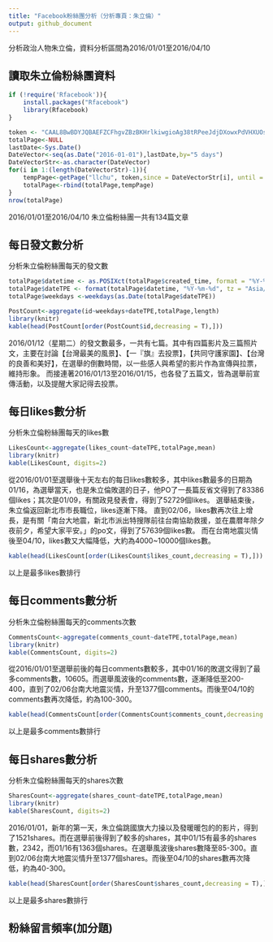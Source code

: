 ```yaml
---
title: "Facebook粉絲團分析（分析專頁：朱立倫）"
output: github_document
---
```


分析政治人物朱立倫，資料分析區間為2016/01/01至2016/04/10

## 讀取朱立倫粉絲團資料
```r
if (!require('Rfacebook')){
    install.packages("Rfacebook")
    library(Rfacebook)
}
```
```r
token <- "CAAL8BwBDYJQBAEFZCFhgvZBzBKHrlkiwgioAg38tRPeeJdjDXowxPdVHXUOsMz32ddLn09Lg7c9HxjYZADFLIsbr0T4ozZA0zyBEhLAoAcPJey0MiAXFvWuPoUN5ddfKCuXTNery7sOuOrKVpYXKaalXBaTpbaZAFHTvQ3RjLhUDVjX3AucZAXqsKG3ti4SF56Xri7oVlRRECIAZBKIMtNicPQdOxP4KGMZD"
totalPage<-NULL 
lastDate<-Sys.Date()
DateVector<-seq(as.Date("2016-01-01"),lastDate,by="5 days")
DateVectorStr<-as.character(DateVector)
for(i in 1:(length(DateVectorStr)-1)){
    tempPage<-getPage("llchu", token,since = DateVectorStr[i], until = DateVectorStr[i+1])
    totalPage<-rbind(totalPage,tempPage)
}
nrow(totalPage)

```
2016/01/01至2016/04/10 朱立倫粉絲團一共有134篇文章


## 每日發文數分析
分析朱立倫粉絲團每天的發文數
```r
totalPage$datetime <- as.POSIXct(totalPage$created_time, format = "%Y-%m-%dT%H:%M:%S+0000", tz = "GMT") 
totalPage$dateTPE <- format(totalPage$datetime, "%Y-%m-%d", tz = "Asia/Taipei") 
totalPage$weekdays <-weekdays(as.Date(totalPage$dateTPE))

PostCount<-aggregate(id~weekdays+dateTPE,totalPage,length)
library(knitr)
kable(head(PostCount[order(PostCount$id,decreasing = T),]))
```

2016/01/12（星期二）的發文數最多，一共有七篇。其中有四篇影片及三篇照片文，主要在討論【台灣最美的風景】、【一『旗』去投票】，【共同守護家園】、【台灣的良善和美好】，在選舉的倒數時間，以一些感人與希望的影片作為宣傳與拉票，維持形象。
而接連著2016/01/13至2016/01/15，也各發了五篇文，皆為選舉前宣傳活動，以及提醒大家記得去投票。


## 每日likes數分析
分析朱立倫粉絲團每天的likes數
```r
LikesCount<-aggregate(likes_count~dateTPE,totalPage,mean)
library(knitr)
kable(LikesCount, digits=2)
```

從2016/01/01至選舉後十天左右的每日likes數較多，其中likes數最多的日期為01/16，為選舉當天，也是朱立倫敗選的日子，他PO了一長篇反省文得到了83386個likes；其次是01/09，有關政見發表會，得到了52729個likes。
選舉結束後，朱立倫返回新北市市長職位，likes逐漸下降。
直到02/06，likes數再次往上增長，是有關「南台大地震，新北市派出特搜隊前往台南協助救援，並在農暦年除夕夜前夕，希望大家平安。」的po文，得到了57639個likes數。
而在台南地震災情後至04/10，likes數又大幅降低，大約為4000~10000個likes數。

```r
kable(head(LikesCount[order(LikesCount$likes_count,decreasing = T),]))
```

以上是最多likes數排行


## 每日comments數分析
分析朱立倫粉絲團每天的comments次數
```r
CommentsCount<-aggregate(comments_count~dateTPE,totalPage,mean)
library(knitr)
kable(CommentsCount, digits=2)
```

從2016/01/01至選舉前後的每日comments數較多，其中01/16的敗選文得到了最多comments數，10605。而選舉風波後的comments數，逐漸降低至200-400，直到了02/06台南大地震災情，升至1377個comments。而後至04/10的comments數再次降低，約為100-300。

```r
kable(head(CommentsCount[order(CommentsCount$comments_count,decreasing = T),]))
```

以上是最多comments數排行


## 每日shares數分析
分析朱立倫粉絲團每天的shares次數
```r
SharesCount<-aggregate(shares_count~dateTPE,totalPage,mean)
library(knitr)
kable(SharesCount, digits=2)
```

2016/01/01，新年的第一天，朱立倫跳國旗大力操以及發暖暖包的的影片，得到了1521shares。而在選舉前後得到了較多的shares，其中01/15有最多的shares數，2342，而01/16有1363個shares。在選舉風波後shares數降至85-300。直到02/06台南大地震災情升至1377個shares。而後至04/10的shares數再次降低，約為40-300。

```r
kable(head(SharesCount[order(SharesCount$shares_count,decreasing = T),]))
```

以上是最多shares數排行


## 粉絲留言頻率(加分題)